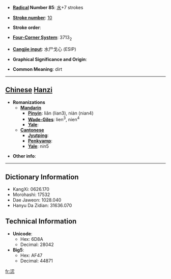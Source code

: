 * '''[[Wiktionary:Chinese radical index| Radical]] Number 85''': [[Wiktionary:Chinese radical index 水|水]]+7 strokes

* '''[[Wiktionary:Chinese total strokes index|Stroke number]]''': [[Wiktionary:Chinese total strokes index 10|10]]

* '''Stroke order''': 

* '''[[Wiktionary:Chinese four corner index|Four-Corner System]]''': 3713<sub>2</sub>

* '''[[Wiktionary:Chinese Cangjie index|Cangjie input]]''': 水尸戈心 (ESIP)

* '''Graphical Significance and Origin''': 

* '''Common Meaning''': dirt

----

== [[Chinese]] [[Hanzi]] ==

* '''Romanizations'''
** '''[[Mandarin]]'''
*** '''[[Pinyin]]''': liǎn (lian3), niàn (nian4)
*** '''[[Wade-Giles]]''': lien<sup>3</sup>, nien<sup>4</sup>
*** '''[[Yale]]''': 
** '''[[Cantonese]]'''
*** '''[[Jyutping]]''':
*** '''[[Penkyamp]]''': 
*** '''[[Yale]]''': nin5

* '''Other info''': 

----

== Dictionary Information ==

* KangXi: 0626.170
* Morohashi: 17532
* Dae Jaweon: 1028.040
* Hanyu Da Zidian: 31636.070

== Technical Information ==

* '''Unicode''':
** Hex: 6D8A
** Decimal: 28042
* '''Big5''':
** Hex: AF47
** Decimal: 44871

[[fr:涊]]